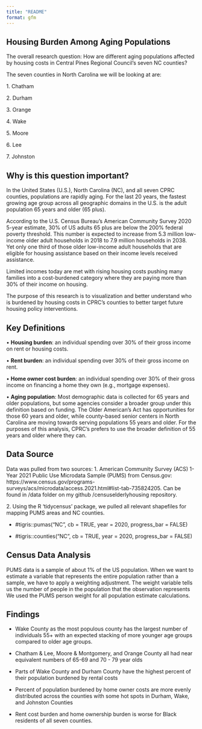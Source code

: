 ```yaml
---
title: "README"
format: gfm
---
```


## **Housing Burden Among Aging Populations**

The overall research question: How are different aging populations affected by housing costs in Central Pines Regional Council’s seven NC counties?

The seven counties in North Carolina we will be looking at are:

1\. Chatham

2\. Durham

3\. Orange

4\. Wake

5\. Moore

6\. Lee

7\. Johnston

## **Why is this question important?**

In the United States (U.S.), North Carolina (NC), and all seven CPRC counties, populations are rapidly aging. For the last 20 years, the fastest growing age group across all geographic domains in the U.S. is the adult population 65 years and older (65 plus).

According to the U.S. Census Bureau’s American Community Survey 2020 5-year estimate, 30% of US adults 65 plus are below the 200% federal poverty threshold. This number is expected to increase from 5.3 million low-income older adult households in 2018 to 7.9 million households in 2038. Yet only one third of those older low-income adult households that are eligible for housing assistance based on their income levels received assistance.

Limited incomes today are met with rising housing costs pushing many families into a cost-burdened category where they are paying more than 30% of their income on housing.

The purpose of this research is to visualization and better understand who is burdened by housing costs in CPRC's counties to better target future housing policy interventions.

## **Key Definitions**

• **Housing burden**: an individual spending over 30% of their gross income on rent or housing costs.

• **Rent burden**: an individual spending over 30% of their gross income on rent.

• **Home owner cost burden**: an individual spending over 30% of their gross income on financing a home they own (e.g., mortgage expenses).

• **Aging population**: Most demographic data is collected for 65 years and older populations, but some agencies consider a broader group under this definition based on funding. The Older American’s Act has opportunities for those 60 years and older, while county-based senior centers in North Carolina are moving towards serving populations 55 years and older. For the purposes of this analysis, CPRC’s prefers to use the broader definition of 55 years and older where they can.

## **Data Source**

Data was pulled from two sources: 1. American Community Survey (ACS) 1-Year 2021 Public Use Microdata Sample (PUMS) from Census.gov: https://www.census.gov/programs-surveys/acs/microdata/access.2021.html#list-tab-735824205. Can be found in /data folder on my github /censuselderlyhousing repository.

2\. Using the R 'tidycensus' package, we pulled all relevant shapefiles for mapping PUMS areas and NC counties.

-   #tigris::pumas("NC", cb = TRUE, year = 2020, progress_bar = FALSE)

-   #tigris::counties("NC", cb = TRUE, year = 2020, progress_bar = FALSE)

## **Census Data Analysis**

PUMS data is a sample of about 1% of the US population. When we want to estimate a variable that represents the entire population rather than a sample, we have to apply a weighting adjustment. The weight variable tells us the number of people in the population that the observation represents We used the PUMS person weight for all population estimate calculations.

## **Findings**

-   Wake County as the most populous county has the largest number of individuals 55+ with an expected stacking of more younger age groups compared to older age groups.

-   Chatham & Lee, Moore & Montgomery, and Orange County all had near equivalent numbers of 65-69 and 70 - 79 year olds

-   Parts of Wake County and Durham County have the highest percent of their population burdened by rental costs

-   Percent of population burdened by home owner costs are more evenly distributed across the counties with some hot spots in Durham, Wake, and Johnston Counties

-   Rent cost burden and home ownership burden is worse for Black residents of all seven counties. 

